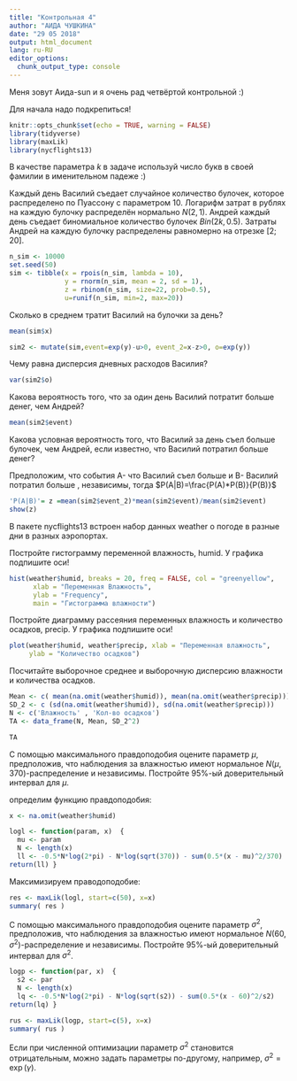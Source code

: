 ```yaml
---
title: "Контрольная 4"
author: "АИДА ЧУШКИНА"
date: "29 05 2018"
output: html_document
lang: ru-RU
editor_options: 
  chunk_output_type: console
---
```


Меня зовут Аида-sun и я очень рад четвёртой контрольной :)

Для начала надо подкрепиться!

```r
knitr::opts_chunk$set(echo = TRUE, warning = FALSE)
library(tidyverse) 
library(maxLik) 
library(nycflights13)
```


В качестве параметра $k$ в задаче используй число букв в своей фамилии в именительном падеже :)

Каждый день Василий съедает случайное количество булочек, которое распределено по Пуассону с параметром $10$. Логарифм затрат в рублях на каждую булочку распределён нормально $N(2, 1)$.
Андрей каждый день съедает биномиальное количество булочек $Bin(2k, 0.5)$. Затраты Андрей на каждую булочку распределены равномерно на отрезке $[2;20]$.

```r
n_sim <- 10000
set.seed(50)
sim <- tibble(x = rpois(n_sim, lambda = 10),
              y = rnorm(n_sim, mean = 2, sd = 1),
              z = rbinom(n_sim, size=22, prob=0.5),
              u=runif(n_sim, min=2, max=20))
```


Сколько в среднем тратит Василий на булочки за день?
```r
mean(sim$x)
```

```r
sim2 <- mutate(sim,event=exp(y)-u>0, event_2=x-z>0, o=exp(y))
```
Чему равна дисперсия дневных расходов Василия?
```r
var(sim2$o)
```

Какова вероятность того, что за один день Василий потратит больше денег, чем Андрей?

```r
mean(sim2$event)
```


Какова условная вероятность того, что Василий за день съел больше булочек, чем Андрей, если известно, что Василий потратил больше денег?

Предположим, что события A- что Василий съел больше и B- Василий потратил больше , независимы, тогда $P(A|B)=\frac{P(A)*P(B)}{P(B)}$

```r
'P(A|B)'= z =mean(sim2$event_2)*mean(sim2$event)/mean(sim2$event)
show(z)
```



В пакете nycflights13 встроен набор данных weather о погоде в разные дни в разных аэропортах.

Постройте гистограмму переменной влажность, humid. У графика подпишите оси!
```r
hist(weather$humid, breaks = 20, freq = FALSE, col = "greenyellow",
      xlab = "Переменная Влажность",
      ylab = "Frequency",
      main = "Гистограмма влажности")
```

Постройте диаграмму рассеяния переменных влажность и количество осадков, precip. У графика подпишите оси!

```r
plot(weather$humid, weather$precip, xlab = "Переменная влажность",
     ylab = "Количество осадков")
```


Посчитайте выборочное среднее и выборочную дисперсию влажности и количества осадков.

```r
Mean <- c( mean(na.omit(weather$humid)), mean(na.omit(weather$precip)))
SD_2 <- c (sd(na.omit(weather$humid)), sd(na.omit(weather$precip)))
N <- c('Влажность' , 'Кол-во осадков')
TA <- data_frame(N, Mean, SD_2^2)

TA
```


С помощью максимального правдоподобия оцените параметр $\mu$, предположив, что наблюдения за влажностью имеют нормальное $N\left(\mu, 370\right)$-распределение и независимы. Постройте 95%-ый доверительный интервал для $\mu$.

определим функцию правдоподобия:
```r
x <- na.omit(weather$humid)
```

```r
logl <- function(param, x)  {
  mu <- param
  N <- length(x)
  ll <- -0.5*N*log(2*pi) - N*log(sqrt(370)) - sum(0.5*(x - mu)^2/370)
return(ll) }
```


Максимизируем праводоподобие:

```r
res <- maxLik(logl, start=c(50), x=x) 
summary( res )
```

С помощью максимального правдоподобия оцените параметр $\sigma^2$, предположив, что наблюдения за влажностью имеют нормальное $N\left(60, \sigma^2\right)$-распределение и независимы. Постройте 95%-ый доверительный интервал для $\sigma^2$.
```r
logp <- function(par, x)  {
  s2 <- par
  N <- length(x)
  lq <- -0.5*N*log(2*pi) - N*log(sqrt(s2)) - sum(0.5*(x - 60)^2/s2)
return(lq) }
```

```r
rus <- maxLik(logp, start=c(5), x=x) 
summary( rus )
```


Если при численной оптимизации параметр $\sigma^2$ становится отрицательным, можно задать параметры по-другому, например, $\sigma^2 = \exp(\gamma)$.




 


